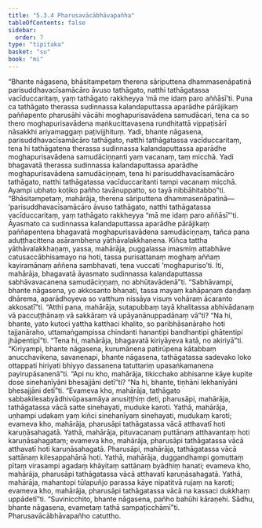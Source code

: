 ```yaml
---
title: "5.3.4 Pharusavācābhāvapañha"
tableOfContents: false
sidebar:
  order: 7
type: "tipitaka"
basket: "su"
book: "mi"
---
```



<DynamicBreadcrumb />

<Division number="141" book="mi" bookNo="28">

<Paragraph number="784" book="mi">
“Bhante nāgasena, bhāsitampetaṃ therena sāriputtena dhammasenāpatinā parisuddhavacīsamācāro āvuso tathāgato, natthi tathāgatassa vacīduccaritaṃ, yaṃ tathāgato rakkheyya ‘mā me idaṃ paro aññāsī’ti. Puna ca tathāgato therassa sudinnassa kalandaputtassa aparādhe pārājikaṃ paññapento pharusāhi vācāhi moghapurisavādena samudācari, tena ca so thero moghapurisavādena maṅkucittavasena rundhitattā vippaṭisārī nāsakkhi ariyamaggaṃ paṭivijjhituṃ. Yadi, bhante nāgasena, parisuddhavacīsamācāro tathāgato, natthi tathāgatassa vacīduccaritaṃ, tena hi tathāgatena therassa sudinnassa kalandaputtassa aparādhe moghapurisavādena samudāciṇṇanti yaṃ vacanaṃ, taṃ micchā. Yadi bhagavatā therassa sudinnassa kalandaputtassa aparādhe moghapurisavādena samudāciṇṇaṃ, tena hi parisuddhavacīsamācāro tathāgato, natthi tathāgatassa vacīduccaritanti tampi vacanaṃ micchā. Ayampi ubhato koṭiko pañho tavānuppatto, so tayā nibbāhitabbo”ti.
</Paragraph>

<Paragraph number="785" book="mi">
“Bhāsitampetaṃ, mahārāja, therena sāriputtena dhammasenāpatinā—  ‘parisuddhavacīsamācāro āvuso tathāgato, natthi tathāgatassa vacīduccaritaṃ, yaṃ tathāgato rakkheyya “mā me idaṃ paro aññāsī”’ti. Āyasmato ca sudinnassa kalandaputtassa aparādhe pārājikaṃ paññapentena bhagavatā moghapurisavādena samudāciṇṇaṃ, tañca pana aduṭṭhacittena asārambhena yāthāvalakkhaṇena. Kiñca tattha yāthāvalakkhaṇaṃ, yassa, mahārāja, puggalassa imasmiṃ attabhāve catusaccābhisamayo na hoti, tassa purisattanaṃ moghaṃ aññaṃ kayiramānaṃ aññena sambhavati, tena vuccati ‘moghapuriso’ti. Iti, mahārāja, bhagavatā āyasmato sudinnassa kalandaputtassa sabhāvavacanena samudāciṇṇaṃ, no abhūtavādenā”ti.
</Paragraph>

<Paragraph number="786" book="mi">
“Sabhāvampi, bhante nāgasena, yo akkosanto bhaṇati, tassa mayaṃ kahāpaṇaṃ daṇḍaṃ dhārema, aparādhoyeva so vatthuṃ nissāya visuṃ vohāraṃ ācaranto akkosatī”ti. “Atthi pana, mahārāja, sutapubbaṃ tayā khalitassa abhivādanaṃ vā paccuṭṭhānaṃ vā sakkāraṃ vā upāyanānuppadānaṃ vā”ti? “Na hi, bhante, yato kutoci yattha katthaci khalito, so paribhāsanāraho hoti tajjanāraho, uttamaṅgampissa chindanti hanantipi bandhantipi ghātentipi jhāpentipī”ti. “Tena hi, mahārāja, bhagavatā kiriyāyeva katā, no akiriyā”ti.
</Paragraph>

<Paragraph number="787" book="mi">
“Kiriyampi, bhante nāgasena, kurumānena patirūpena kātabbaṃ anucchavikena, savanenapi, bhante nāgasena, tathāgatassa sadevako loko ottappati hiriyati bhiyyo dassanena tatuttariṃ upasaṅkamanena payirupāsanenā”ti. “Api nu kho, mahārāja, tikicchako abhisanne kāye kupite dose sinehanīyāni bhesajjāni detī”ti? “Na hi, bhante, tiṇhāni lekhanīyāni bhesajjāni detī”ti. “Evameva kho, mahārāja, tathāgato sabbakilesabyādhivūpasamāya anusiṭṭhiṃ deti, pharusāpi, mahārāja, tathāgatassa vācā satte sinehayati, muduke karoti. Yathā, mahārāja, uṇhampi udakaṃ yaṃ kiñci sinehanīyaṃ sinehayati, mudukaṃ karoti; evameva kho, mahārāja, pharusāpi tathāgatassa vācā atthavatī hoti karuṇāsahagatā. Yathā, mahārāja, pituvacanaṃ puttānaṃ atthavantaṃ hoti karuṇāsahagataṃ; evameva kho, mahārāja, pharusāpi tathāgatassa vācā atthavatī hoti karuṇāsahagatā. Pharusāpi, mahārāja, tathāgatassa vācā sattānaṃ kilesappahānā hoti. Yathā, mahārāja, duggandhampi gomuttaṃ pītaṃ virasampi agadaṃ khāyitaṃ sattānaṃ byādhiṃ hanati; evameva kho, mahārāja, pharusāpi tathāgatassa vācā atthavatī karuṇāsahagatā. Yathā, mahārāja, mahantopi tūlapuñjo parassa kāye nipatitvā rujaṃ na karoti; evameva kho, mahārāja, pharusāpi tathāgatassa vācā na kassaci dukkhaṃ uppādetī”ti. “Suvinicchito, bhante nāgasena, pañho bahūhi kāraṇehi. Sādhu, bhante nāgasena, evametaṃ tathā sampaṭicchāmī”ti.

</Paragraph>
</Division>

<Paragraph number="788" type="center" book="mi">
Pharusavācābhāvapañho catuttho.
</Paragraph>
